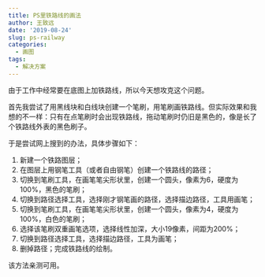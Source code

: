 ```yaml
---
title: PS里铁路线的画法
author: 王致远
date: '2019-08-24'
slug: ps-railway
categories:
  - 画图
tags:
  - 解决方案
---
```


由于工作中经常要在底图上加铁路线，所以今天想攻克这个问题。

首先我尝试了用黑线块和白线块创建一个笔刷，用笔刷画铁路线。但实际效果和我想的不一样：只有在点笔刷时会出现铁路线，拖动笔刷时仍旧是黑色的，像是长了个铁路线外表的黑色刷子。

于是尝试网上搜到的办法，具体步骤如下：

1. 新建一个铁路图层；
2. 在图层上用钢笔工具（或者自由钢笔）创建一个铁路线的路径；
3. 切换到笔刷工具，在画笔笔尖形状里，创建一个圆头，像素为6，硬度为100%，黑色的笔刷；
4. 切换到路径选择工具，选择刚才钢笔画的路径，选择描边路径，工具用画笔；
5. 切换到笔刷工具，在画笔笔尖形状里，创建一个圆头，像素为4，硬度为100%，白色的笔刷；
6. 选择该笔刷双重画笔选项，选择线性加深，大小19像素，间距为200%；
7. 切换到路径选择工具，选择描边路径，工具为画笔；
8. 删掉路径；完成铁路线的绘制。

该方法亲测可用。
